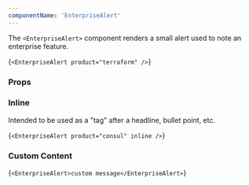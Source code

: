```yaml
---
componentName: 'EnterpriseAlert'
---
```


The `<EnterpriseAlert>` component renders a small alert used to note an enterprise feature.

<LiveComponent>{`<EnterpriseAlert product="terraform" />`}</LiveComponent>

### Props

<PropsTable props={componentProps} />

### Inline

Intended to be used as a "tag" after a headline, bullet point, etc.

<LiveComponent>{`<EnterpriseAlert product="consul" inline />`}</LiveComponent>

### Custom Content

<LiveComponent>{`<EnterpriseAlert>custom message</EnterpriseAlert>`}</LiveComponent>

